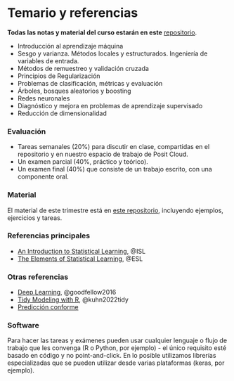 # Temario y referencias {-}

**Todas las notas y material del curso estarán en este** [repositorio](https://github.com/felipegonzalez/aprendizaje-maquina-mcd-2025).

- Introducción al aprendizaje máquina
- Sesgo y varianza. Métodos locales y estructurados. Ingeniería de variables de entrada. 
- Métodos de remuestreo y validación cruzada
- Principios de Regularización
- Problemas de clasificación, métricas y evaluación
- Árboles, bosques aleatorios y boosting
- Redes neuronales
- Diagnóstico y mejora en problemas de aprendizaje supervisado
- Reducción de dimensionalidad


### Evaluación {-}

- Tareas semanales (20%) para discutir en clase, compartidas en el repositorio y en nuestro espacio de trabajo de Posit Cloud.
- Un examen parcial (40%, práctico y teórico).
- Un examen final (40%) que consiste de un trabajo escrito, con una componente oral.

### Material {-}

El material de este trimestre está en [este repositorio](https://github.com/felipegonzalez/aprendizaje-maquina-mcd-2025),
incluyendo ejemplos, ejercicios y tareas.

### Referencias principales {-}

- [An Introduction to Statistical Learning](https://www.statlearning.com/), @ISL 
- [The Elements of Statistical Learning](https://web.stanford.edu/~hastie/ElemStatLearn/), @ESL


### Otras referencias {-}

- [Deep Learning](https://www.deeplearningbook.org/), @goodfellow2016
- [Tidy Modeling with R](https://www.tmwr.org/), @kuhn2022tidy
- [Predicción conforme](https://people.eecs.berkeley.edu/~angelopoulos/blog/posts/gentle-intro/)

### Software {-}

Para hacer las tareas y exámenes pueden usar cualquier lenguaje o flujo de trabajo
que les convenga (R o Python, por ejemplo) - el único requisito esté basado en código y no
point-and-click. En lo posible utilizamos librerías especializadas
que se pueden utilizar desde varias plataformas (keras, por ejemplo).


